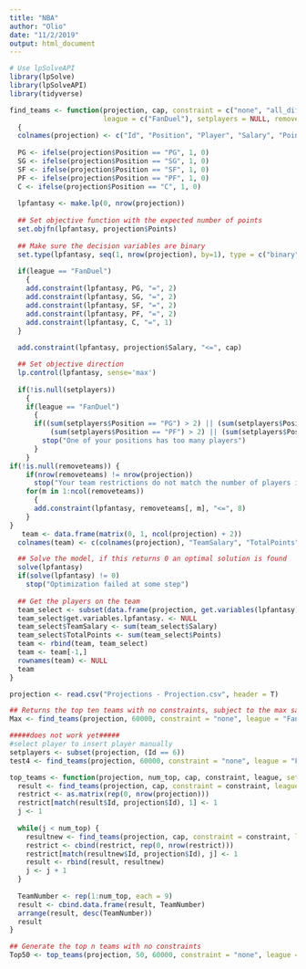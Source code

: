 ```yaml
---
title: "NBA"
author: "Olio"
date: "11/2/2019"
output: html_document
---
```

```r
# Use lpSolveAPI
library(lpSolve)
library(lpSolveAPI)
library(tidyverse)
```



```r
find_teams <- function(projection, cap, constraint = c("none", "all_diff", "no_opp"), 
                       league = c("FanDuel"), setplayers = NULL, removeteams = NULL) 
  {
  colnames(projection) <- c("Id", "Position", "Player", "Salary", "Points" )
  
  PG <- ifelse(projection$Position == "PG", 1, 0)
  SG <- ifelse(projection$Position == "SG", 1, 0)
  SF <- ifelse(projection$Position == "SF", 1, 0)
  PF <- ifelse(projection$Position == "PF", 1, 0)
  C <- ifelse(projection$Position == "C", 1, 0)
  
  lpfantasy <- make.lp(0, nrow(projection))
  
  ## Set objective function with the expected number of points
  set.objfn(lpfantasy, projection$Points)
  
  ## Make sure the decision variables are binary
  set.type(lpfantasy, seq(1, nrow(projection), by=1), type = c("binary"))
  
  if(league == "FanDuel")
    {
    add.constraint(lpfantasy, PG, "=", 2)
    add.constraint(lpfantasy, SG, "=", 2)
    add.constraint(lpfantasy, SF, "=", 2)
    add.constraint(lpfantasy, PF, "=", 2)
    add.constraint(lpfantasy, C, "=", 1)
  }
  
  add.constraint(lpfantasy, projection$Salary, "<=", cap)

  ## Set objective direction
  lp.control(lpfantasy, sense='max')
  
  if(!is.null(setplayers)) 
    {
    if(league == "FanDuel")
      {
      if((sum(setplayers$Position == "PG") > 2) || (sum(setplayers$Position == "SG") > 2) || (sum(setplayers$Position == "SF") > 2) ||
          (sum(setplayers$Position == "PF") > 2) || (sum(setplayers$Position == "C") > 1))
        stop("One of your positions has too many players")
      }
    }
if(!is.null(removeteams)) {
    if(nrow(removeteams) != nrow(projection))
      stop("Your team restrictions do not match the number of players included in the 'Projection' file")
    for(m in 1:ncol(removeteams)) 
      {
      add.constraint(lpfantasy, removeteams[, m], "<=", 8)
    }
}
   team <- data.frame(matrix(0, 1, ncol(projection) + 2))
  colnames(team) <- c(colnames(projection), "TeamSalary", "TotalPoints")

  ## Solve the model, if this returns 0 an optimal solution is found
  solve(lpfantasy)
  if(solve(lpfantasy) != 0)
    stop("Optimization failed at some step")
  
  ## Get the players on the team
  team_select <- subset(data.frame(projection, get.variables(lpfantasy)), get.variables.lpfantasy. == 1)
  team_select$get.variables.lpfantasy. <- NULL
  team_select$TeamSalary <- sum(team_select$Salary)
  team_select$TotalPoints <- sum(team_select$Points)
  team <- rbind(team, team_select)
  team <- team[-1,]
  rownames(team) <- NULL
  team
}
```

 
```r
projection <- read.csv("Projections - Projection.csv", header = T)

## Returns the top ten teams with no constraints, subject to the max salary cap of 60,000
Max <- find_teams(projection, 60000, constraint = "none", league = "FanDuel", setplayers = NULL, removeteams = NULL)
```

```r
#####does not work yet#####
#select player to insert player manually
setplayers <- subset(projection, (Id == 6))
test4 <- find_teams(projection, 60000, constraint = "none", league = "FanDuel", setplayers = setplayers, removeteams = NULL)
```

``` r
top_teams <- function(projection, num_top, cap, constraint, league, setplayers = NULL) {
  result <- find_teams(projection, cap, constraint = constraint, league = league, setplayers = setplayers)
  restrict <- as.matrix(rep(0, nrow(projection)))
  restrict[match(result$Id, projection$Id), 1] <- 1
  j <- 1
  
  while(j < num_top) {
    resultnew <- find_teams(projection, cap, constraint = constraint, league = league, setplayers = setplayers, removeteams = restrict)
    restrict <- cbind(restrict, rep(0, nrow(restrict)))
    restrict[match(resultnew$Id, projection$Id), j] <- 1
    result <- rbind(result, resultnew)
    j <- j + 1
  }
  
  TeamNumber <- rep(1:num_top, each = 9)
  result <- cbind.data.frame(result, TeamNumber)
  arrange(result, desc(TeamNumber))
  result
}

## Generate the top n teams with no constraints
Top50 <- top_teams(projection, 50, 60000, constraint = "none", league = "FanDuel")
```
